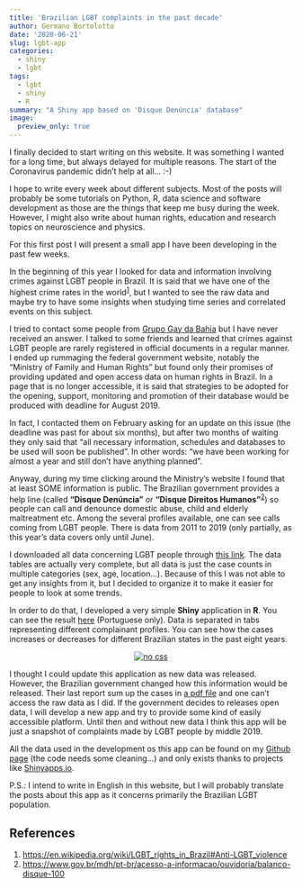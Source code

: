 ```yaml
---
title: 'Brazilian LGBT complaints in the past decade'
author: Germano Bortolotto
date: '2020-06-21'
slug: lgbt-app
categories:
  - shiny
  - lgbt
tags:
  - lgbt
  - shiny
  - R
summary: "A Shiny app based on 'Disque Denúncia' database"
image:
  preview_only: true
---
```



I finally decided to start writing on this website. It was something I wanted for a long time, but always delayed for multiple reasons. The start of the Coronavirus pandemic didn't help at all... :-)

I hope to write every week about different subjects. Most of the posts will probably be some tutorials on Python, R, data science and software development as those are the things that keep me busy during the week. However, I might also write about human rights, education and research topics on neuroscience and physics. 

For this first post I will present a small app I have been developing in the past few weeks. 

In the beginning of this year I looked for data and information involving crimes against LGBT people in Brazil. It is said that we have one of the highest crime rates in the world<sup>[1](#References)</sup>, but I wanted to see the raw data and maybe try to have some insights when studying time series and correlated events on this subject. 

I tried to contact some people from [Grupo Gay da Bahia](https://grupogaydabahia.com.br/) but I have never received an answer. I talked to some friends and learned that crimes against LGBT people are rarely registered in official documents in a regular manner. I ended up rummaging the federal government website, notably the "Ministry of Family and Human Rights" but found only their promises of providing updated and open access data on human rights in Brazil. In a page that is no longer accessible, it is said that strategies to be adopted for the opening, support, monitoring and promotion of their database would be produced with deadline for August 2019. 

In fact, I contacted them on February asking for an update on this issue (the deadline was past for about six months), but after two months of waiting they only said that "all necessary information, schedules and databases to be used will soon be published". In other words: "we have been working for almost a year and still don't have anything planned".

Anyway, during my time clicking around the Ministry's website I found that at least SOME information is public. The Brazilian government provides a help line (called **"Disque Denúncia"** or **"Disque Direitos Humanos"**<sup>[2](#References)</sup>) so people can call and denounce domestic abuse, child and elderly maltreatment etc. Among the several profiles available, one can see calls coming from LGBT people. There is data from 2011 to 2019 (only partially, as this year's data covers only until June). 

I downloaded all data concerning LGBT people through [this link](https://www.gov.br/mdh/pt-br/acesso-a-informacao/ouvidoria/balanco-disque-100). The data tables are actually very complete, but all data is just the case counts in multiple categories (sex, age, location...). Because of this I was not able to get any insights from it, but I decided to organize it to make it easier for people to look at some trends.

In order to do that, I developed a very simple **Shiny** application in **R**. You can see the result [here](https://gerbortolotto.shinyapps.io/denuncialgbt/) (Portuguese only). Data is separated in tabs representing different complainant profiles. You can see how the cases increases or decreases for different Brazilian states in the past eight years.

<div style="text-align:center;">
  <a href="https://gerbortolotto.shinyapps.io/denuncialgbt/">
    <img src="https://gbortolotto.github.io/img/denuncia_ex.png" alt="no css">
  </a>
</div>


I thought I could update this application as new data was released. However, the Brazilian government changed how this information would be released. Their last report sum up the cases in [a pdf file](https://www.gov.br/mdh/pt-br/acesso-a-informacao/ouvidoria/Relatorio_Disque_100_2019_.pdf) and one can't access the raw data as I did. If the government decides to releases open data, I will develop a new app and try to provide some kind of easily accessible platform. Until then and without new data I think this app will be just a snapshot of complaints made by LGBT people by middle 2019.

All the data used in the development os this app can be found on my [Github page](https://github.com/gbortolotto/lgbtapp) (the code needs some cleaning...) and only exists thanks to projects like [Shinyapps.io](https://www.shinyapps.io/).

P.S.: I intend to write in English in this website, but I will probably translate the posts about this app as it concerns primarily the Brazilian LGBT population.

## References

1. [https://en.wikipedia.org/wiki/LGBT_rights_in_Brazil#Anti-LGBT_violence](https://en.wikipedia.org/wiki/LGBT_rights_in_Brazil#Anti-LGBT_violence)
2. [https://www.gov.br/mdh/pt-br/acesso-a-informacao/ouvidoria/balanco-disque-100](https://www.gov.br/mdh/pt-br/acesso-a-informacao/ouvidoria/balanco-disque-100)
